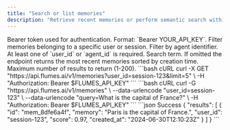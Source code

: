 ```yaml
---
title: "Search or list memories"
description: "Retrieve recent memories or perform semantic search within a user, agent, or run scope."
---
```


<ParamField header="Authorization" type="string" required>
Bearer token used for authentication. Format: `Bearer YOUR_API_KEY`.
</ParamField>

<ParamField query="user_id" type="string">
Filter memories belonging to a specific user or session.
</ParamField>

<ParamField query="agent_id" type="string">
Filter by agent identifier. At least one of `user_id` or `agent_id` is required.
</ParamField>

<ParamField query="query" type="string">
Search term. If omitted the endpoint returns the most recent memories sorted by creation time.
</ParamField>

<ParamField query="limit" type="integer" default="20">
Maximum number of results to return (1-200).
</ParamField>

<Tabs>
<Tab title="List latest memories">
<RequestExample>
```bash cURL
curl -X GET "https://api.flumes.ai/v1/memories?user_id=session-123&limit=5" \
  -H "Authorization: Bearer $FLUMES_API_KEY"
```
</RequestExample>
</Tab>

<Tab title="Semantic search">
<RequestExample>
```bash cURL
curl -G "https://api.flumes.ai/v1/memories" \
  --data-urlencode "user_id=session-123" \
  --data-urlencode "query=What is the capital of France?" \
  -H "Authorization: Bearer $FLUMES_API_KEY"
```
</RequestExample>
</Tab>
</Tabs>

<ResponseExample>
```json Success
{
  "results": [
    {
      "id": "mem_8dfe6a4f",
      "memory": "Paris is the capital of France.",
      "user_id": "session-123",
      "score": 0.97,
      "created_at": "2024-06-30T12:10:23Z"
    }
  ]
}
```
</ResponseExample>
